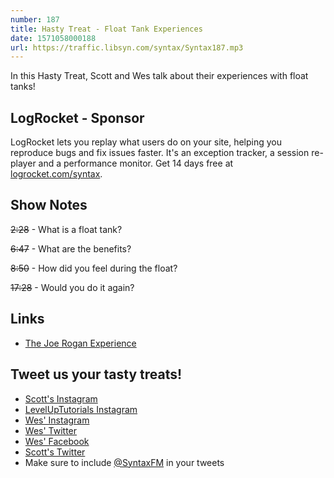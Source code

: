 ```yaml
---
number: 187
title: Hasty Treat - Float Tank Experiences
date: 1571058000188
url: https://traffic.libsyn.com/syntax/Syntax187.mp3
---
```


In this Hasty Treat, Scott and Wes talk about their experiences with float tanks!

## LogRocket - Sponsor
LogRocket lets you replay what users do on your site, helping you reproduce bugs and fix issues faster. It's an exception tracker, a session re-player and a performance monitor. Get 14 days free at [logrocket.com/syntax](https://logrocket.com/syntax).

## Show Notes
~~2:28~~ - What is a float tank?

~~6:47~~ - What are the benefits?

~~8:50~~ - How did you feel during the float?

~~17:28~~ - Would you do it again?

## Links
* [The Joe Rogan Experience](http://podcasts.joerogan.net/)

## Tweet us your tasty treats!
* [Scott's Instagram](https://www.instagram.com/stolinski/)
* [LevelUpTutorials Instagram](https://www.instagram.com/LevelUpTutorials/)
* [Wes' Instagram](https://www.instagram.com/wesbos/)
* [Wes' Twitter](https://twitter.com/wesbos)
* [Wes' Facebook](https://www.facebook.com/wesbos.developer)
* [Scott's Twitter](https://twitter.com/stolinski)
* Make sure to include [@SyntaxFM](https://twitter.com/SyntaxFM) in your tweets
